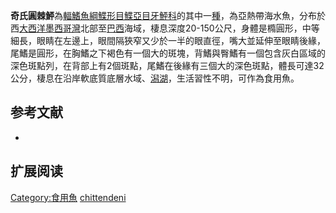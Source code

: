 {{Speciesbox
| name = 奇氏圓棘鮃
| image = Cyclopsetta chittendeni.jpg
| image_width = 250px
| image_caption = 
| status = NE
| status_system = IUCN3.1
| genus = Cyclopsetta
| species = chittendeni
| authority = [[Bean|Bean]], 1895
| synonyms = *''Cyclopsetta decussata ,Gunter, 1946 ''
}}

'''奇氏圓棘鮃'''為[[輻鰭魚綱|輻鰭魚綱]][[鰈形目|鰈形目]][[鰈亞目|鰈亞目]][[牙鮃科|牙鮃科]]的其中一[[種|種]]，為亞熱帶海水魚，分布於西[[大西洋|大西洋]][[墨西哥灣|墨西哥灣]]北部至[[巴西|巴西]]海域，棲息深度20-150公尺，身體是橢圓形，中等細長，眼睛在左邊上，眼間隔狹窄又少於一半的眼直徑，嘴大並延伸至眼睛後緣，尾鰭是圓形，在胸鰭之下褐色有一個大的斑塊，背鰭與臀鰭有一個包含灰白區域的深色斑點列，在背部上有2個斑點，尾鰭在後緣有三個大的深色斑點，體長可達32公分，棲息在沿岸軟底質底層水域、[[潟湖|潟湖]]，生活習性不明，可作為食用魚。
==参考文献==
*{{FishBase_species|genus=Cyclopsetta|species=chittendeni|year=2014|month=3}}

== 扩展阅读 ==
{{refbegin}}
{{wikispecies-inline|Cyclopsetta chittendeni|奇氏圓棘鮃}}
{{refend}}
{{Taxonbar|from=Q2133190}}

[[Category:食用魚|Category:食用魚]]
[[Category:圓棘鮃屬|chittendeni]]


{{魚類小作品}}